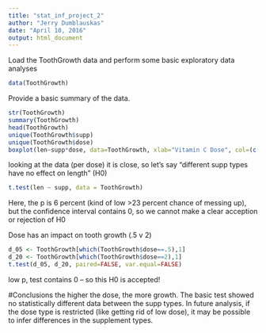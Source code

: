 ---
title: "stat_inf_project_2"
author: "Jerry Dumblauskas"
date: "April 10, 2016"
output: html_document
---

Load the ToothGrowth data and perform some basic exploratory data analyses
```{r}
data(ToothGrowth)
```
Provide a basic summary of the data.
```{r}

str(ToothGrowth)
summary(ToothGrowth)
head(ToothGrowth)
unique(ToothGrowth$supp)
unique(ToothGrowth$dose)
boxplot(len~supp*dose, data=ToothGrowth, xlab="Vitamin C Dose", col=(c("gold","darkgreen")))
```

looking at the data (per dose) it is close, so let's say "different supp types have no effect on length" (H0)
```{r}
t.test(len ~ supp, data = ToothGrowth)

```

Here, the p is 6 percent (kind of low >23 percent chance of messing up), but the confidence interval contains 0, so we cannot make a clear acception or rejection of H0

Dose has an impact on tooth growth (.5 v 2)
```{r}
d_05 <- ToothGrowth[which(ToothGrowth$dose==.5),1]
d_20 <- ToothGrowth[which(ToothGrowth$dose==2),1]
t.test(d_05, d_20, paired=FALSE, var.equal=FALSE)
```
low p, test contains 0 -- so this H0 is accepted!

#Conclusions
the higher the dose, the more growth.  The basic test showed no statistically different data between the supp types.  In future analysis, if the dose type is restricted (like getting rid of low dose), it may be possible to infer differences in the supplement types.